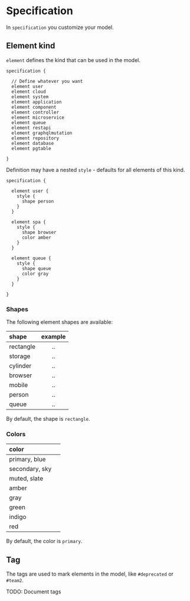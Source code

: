 
# Specification

In `specification` you customize your model.

## Element kind

`element` defines the kind that can be used in the model.

```likec4 copy
specification {

  // Define whatever you want
  element user
  element cloud
  element system
  element application
  element component
  element controller
  element microservice
  element queue
  element restapi
  element graphqlmutation
  element repository
  element database
  element pgtable

}
```

Definition may have a nested `style` - defaults for all elements of this kind.

```likec4 copy
specification {

  element user {
    style {
      shape person
    }
  }

  element spa {
    style {
      shape browser
      color amber
    }
  }

  element queue {
    style {
      shape queue
      color gray
    }
  }  

}
```

### Shapes

The following element shapes are available:

| shape        | example |
| :------------ | :---------: |
| rectangle |  .. |
| storage | .. |
| cylinder | .. |
| browser | ..  |
| mobile | ..  |
| person     | ..  |
| queue | ..  |

By default, the shape is `rectangle`.

### Colors

| color        |  |
| :------------ | :---------: |
| primary, blue | <div className="bg-blue-500 rounded-sm w-8 h-6"></div> |
| secondary, sky | <div className="bg-sky-600 rounded-sm w-8 h-6"></div>   |
| muted, slate    | <div className="bg-slate-600 rounded-sm w-8 h-6"></div>   |
| amber     | <div className="bg-amber-600 rounded-sm w-8 h-6"></div>   |
| gray     |  <div className="bg-neutral-500 rounded-sm w-8 h-6"></div>   |
| green     |  <div className="bg-green-600 rounded-sm w-8 h-6"></div>   |
| indigo     | <div className="bg-indigo-600 rounded-sm w-8 h-6"></div>   |
| red     |  <div className="bg-red-500 rounded-sm w-8 h-6"></div>   |

By default, the color is `primary`.

## Tag

The tags are used to mark elements in the model, like `#deprecated` or `#team2`.

<Callout>
  TODO: Document tags
</Callout>
